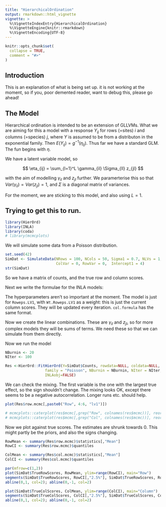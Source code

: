 ```yaml
---
title: "HierarchicalOrdination"
output: rmarkdown::html_vignette
vignette: >
  %\VignetteIndexEntry{HierarchicalOrdination}
  %\VignetteEngine{knitr::rmarkdown}
  %\VignetteEncoding{UTF-8}
---
```


```r
knitr::opts_chunk$set(
  collapse = TRUE,
  comment = "#>"
)
```

## Introduction 

This is an explanation of what is being set up. it is not working at the moment, so if you, poor demented reader, want to debug this, please go ahead!

## The Model

Hierarchical ordination is intended to be an extension of GLLVMs. What we are aiming for this a model with a response $Y_{ij}$ for rows (=sites) $i$ and columns (=species) $j$, where $Y$ is assumed to be from a distributon in the exponential family. Then $E(Y_{ij}) = g^{-1}(\eta_{ij})$. Thus far we have a standard GLM. The fun begins with $\eta$.

We have a latent variable model, so 

$$
\eta_{ij} = \sum_{l=1}^L \gamma_{il} \Sigma_{ll} z_{jl}
$$

with the aim of modelling $\gamma_{il}$ and $z_{jl}$ further. We paramerterise this so that $Var(\gamma_{il}) = Var(z_{jl})=1$, and $\Sigma$ is a diagonal matrix of variances.

For the moment, we are sticking to this model, and also using $L=1$.



## Trying to get this to run.

```r
library(HierOrd)
library(INLA)
library(coda)
# library(mcmcplots)

```

We will simulate some data from a Poisson distribution.

```r
set.seed(42)
SimDat <- SimulateData(NRows = 100, NCols = 50, Sigma1 = 0.7, NLVs = 1,
                       ColVar = 0, RowVar = 0,  Intercept1 = 4)
str(SimDat)

```

So we have a matrix of counts, and the true row and column scores. 

Next we write the formulae for the INLA models:


The hyperparameters aren't so important at the moment. The model is just for `Roweps.LV1`, with `Wt.Roweps.LV1` as a weight: this is just the current column scores. They will be updated every iteration. `col.formula` has the same format.

Now we create the linear combinations. These are $\gamma_{il}$ and $z_{jl}$, so for more complex models they will be sums of terms. We need these so that we can simulate from them directly.


Now we run the model

```r
NBurnin <- 20
NIter <- 100

Res <-HierOrd::FitHierOrd(Y=SimDat$Counts, rowdata=NULL, coldata=NULL, nLVs = 1, 
                  family = "Poisson", NBurnin = NBurnin, NIter = NIter, 
                  INLAobj=FALSE)
```


We can check the mixing. The first variable is the one with the largest true effect, so the sign shouldn't change. The mixing looks OK, except there seems to be a negative autocorrelation. Longer runs etc. should help.

```r

plot(Res$row.mcmc[,paste0("Row", 4:6, "lv1")])

# mcmcplots::caterplot(res$mcmc[,grep("Row", colnames(res$mcmc))], reorder = FALSE)
# mcmcplots::caterplot(res$mcmc[,grep("Col", colnames(res$mcmc))], reorder = FALSE)

```

Now we plot against true scores. The estimates are shrunk towards 0. This might partly be the priors, and also the signs changing.

```r
RowMean <- summary(Res$row.mcmc)$statistics[,"Mean"]
RowCI <- summary(Res$row.mcmc)$quantiles

ColMean <- summary(Res$col.mcmc)$statistics[,"Mean"]
ColCI <- summary(Res$col.mcmc)$quantiles

par(mfrow=c(1,2))
plot(SimDat$TrueRowScores, RowMean, ylim=range(RowCI), main="Row")
segments(SimDat$TrueRowScores, RowCI[,"2.5%"], SimDat$TrueRowScores, RowCI[,"97.5%"])
abline(0,1, col=2); abline(0,-1, col=2)

plot(SimDat$TrueColScores, ColMean, ylim=range(ColCI), main="Column")
segments(SimDat$TrueColScores, ColCI[,"2.5%"], SimDat$TrueColScores, ColCI[,"97.5%"])
abline(0,1, col=2); abline(0,-1, col=2)


```
